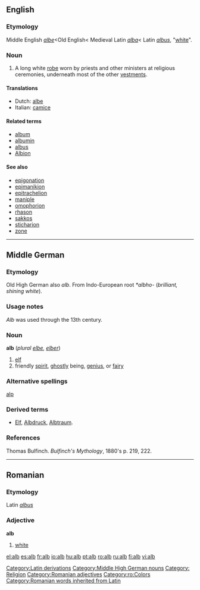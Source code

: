 ==English==

===Etymology===
Middle English ''[[albe]]''<Old English< Medieval Latin ''[[alba]]''< Latin ''[[albus]]'', "[[white]]".

===Noun===
{{en-noun}}

# A long white [[robe]] worn by priests and other ministers at religious ceremonies, underneath most of the other [[vestments]].

====Translations====
{{top}}
*Dutch: [[albe]]
*Italian: [[camice]] {{m}}
{{mid}}
{{bottom}}

====Related terms====
*[[album]]
*[[albumin]]
*[[albus]]
*[[Albion]]

====See also====
*[[epigonation]]
*[[epimanikion]]
*[[epitrachelion]]
*[[maniple]]
*[[omophorion]]
*[[rhason]]
*[[sakkos]]
*[[sticharion]]
*[[zone]]

----

==Middle German==

===Etymology===
Old High German also ''alb''. From Indo-European root ''*albho-'' (''brilliant, shining white'').

===Usage notes===
''Alb'' was used through the 13th century.

===Noun===
'''alb''' (''plural [[elbe]], [[elber]]'')

# [[elf]]
# friendly [[spirit]], [[ghostly]] being, [[genius]], or [[fairy]]

===Alternative spellings===
[[alp]]

===Derived terms===
*[[Elf#German|Elf]], [[Albdruck#German|Albdruck]], [[Albtraum#German|Albtraum]].

===References===
Thomas Bulfinch. ''Bulfinch's Mythology'', 1880's p. 219, 222.

[[Category:Latin derivations]]
[[Category:Middle High German nouns]]
[[Category: Religion]]

----

==Romanian==

===Etymology===
Latin ''[[albus]]''

===Adjective===
'''alb'''

# [[white]]

[[Category:Romanian adjectives]]
[[Category:ro:Colors]]
[[Category:Romanian words inherited from Latin]]

[[el:alb]]
[[es:alb]]
[[fr:alb]]
[[io:alb]]
[[hu:alb]]
[[pt:alb]]
[[ro:alb]]
[[ru:alb]]
[[fi:alb]]
[[vi:alb]]